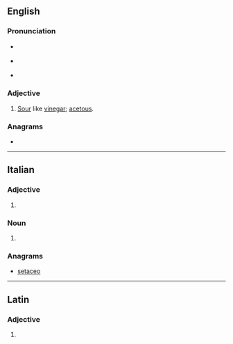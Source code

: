 ==English==

===Pronunciation===
* {{a|RP}} {{IPA|/ˈæs.ɪ.təʊs/|lang=en}}
* {{a|US}} {{IPA|/ˈæs.ɪ.toʊs/|lang=en}}
* {{audio|en-us-acetose.ogg|Audio (US)|lang=en}}

===Adjective===
{{en-adj}}

# [[sour|Sour]] like [[vinegar]]; [[acetous]].

===Anagrams===
* {{anagrams|en|a=aceeost|Acoetes|Acœtes|coatees}}

----

==Italian==

===Adjective===
{{head|it|adjective form}}

# {{feminine plural of|acetoso|lang=it}}

===Noun===
{{head|it|noun plural form|g=f}}

# {{plural of|acetosa|lang=it}}

===Anagrams===
* [[setaceo#Italian|setaceo]]

----

==Latin==

===Adjective===
{{la-adj-form|acetose}}

# {{inflection of|acetosus||voc|m|s|lang=la}}